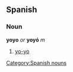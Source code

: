 == Spanish ==
=== Noun ===
'''yoyo''' ''or'' '''yoyó''' ''m''
# [[yo-yo]]

[[Category:Spanish nouns]]